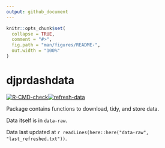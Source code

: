 ```yaml
---
output: github_document
---
```


<!-- README.md is generated from README.Rmd. Please edit that file -->

```r
knitr::opts_chunk$set(
  collapse = TRUE,
  comment = "#>",
  fig.path = "man/figures/README-",
  out.width = "100%"
)
```

# djprdashdata

<!-- badges: start -->
[![R-CMD-check](https://github.com/djpr-data/djprdashdata/workflows/R-CMD-check/badge.svg)](https://github.com/djpr-data/djprdashdata/actions)[![refresh-data](https://github.com/djpr-data/djprdashdata/workflows/refresh-data/badge.svg)](https://github.com/djpr-data/djprdashdata/actions)
<!-- badges: end -->

Package contains functions to download, tidy, and store data.

Data itself is in `data-raw`.

Data last updated at `r readLines(here::here("data-raw", "last_refreshed.txt"))`.
